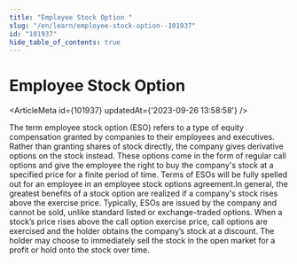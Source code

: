 ```yaml
---
title: "Employee Stock Option "
slug: "/en/learn/employee-stock-option--101937"
id: "101937"
hide_table_of_contents: true
---
```



# Employee Stock Option 

<ArticleMeta id={101937} updatedAt={'2023-09-26 13:58:58'} />
<div className='border-solid border-b border-t-0 my-4 border-[var(--ifm-color-gray-300)]' />

The term employee stock option (ESO) refers to a type of equity compensation granted by companies to their employees and executives. Rather than granting shares of stock directly, the company gives derivative options on the stock instead. These options come in the form of regular call options and give the employee the right to buy the company's stock at a specified price for a finite period of time. Terms of ESOs will be fully spelled out for an employee in an employee stock options agreement.In general, the greatest benefits of a stock option are realized if a company's stock rises above the exercise price. Typically, ESOs are issued by the company and cannot be sold, unlike standard listed or exchange-traded options. When a stock’s price rises above the call option exercise price, call options are exercised and the holder obtains the company’s stock at a discount. The holder may choose to immediately sell the stock in the open market for a profit or hold onto the stock over time.
